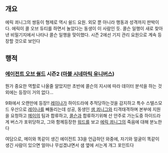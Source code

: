 == 개요 ==
에릭 쾨니그의 쌍둥이 형제로 역시 쉴드 요원. 외모 뿐 아니라 행동과 성격까지 판박이다. 에릭이 콜 오브 듀티를 하면서 놀았다는 동생이 이 사람인 듯. 콜슨 일행이 새로 찾아낸 비밀기지에서 나타나 콜슨 일행을 맞이했다. 시즌 2에선 기지 관리 요원으로 계속 등장할 것으로 보인다

== 행적 ==

=== [[에이전트 오브 쉴드]] 시즌2 ([[마블 시네마틱 유니버스]]) ===

뭔가 중요한 역할로 나올줄 알았지만 초반에 콜슨의 지시에 따라 데이터 분석을 하는 것 외에는 등장이 거의 없다...


9화에서 오랜만에 등장!! [[레이나#s-2.2.1|레이나]]가 하이드라에 추적당하는것을 감지하고 특수 스텔스모드 우산으로 [[레이나#s-2.2.1|레이나]]를 빼돌리는데 성공, 동생인 [[샘 쾨니그]]와 티격태격하며 본부에 지원을 요청하고 [[멜린다 메이|메이]]의 팀과 합류하고, [[필 콜슨|콜슨]]과 합류하기위해 산 안주로 가는도중 하이드라게 버스가 포위당하고, 그와 함께등장한 [[그랜트 워드|워드]]를 보고 [[에릭 쾨니그]]의 죽음에 대해 분노한다

여담으로, 메이와 똑같이 생긴 에이전트 33을 언급하던 와중에, 자기와 얼굴이 똑같이 생긴 사람이 있으면 얼마나 무섭겠냐면서 샘 옆에 서는게 개그 포인트다
